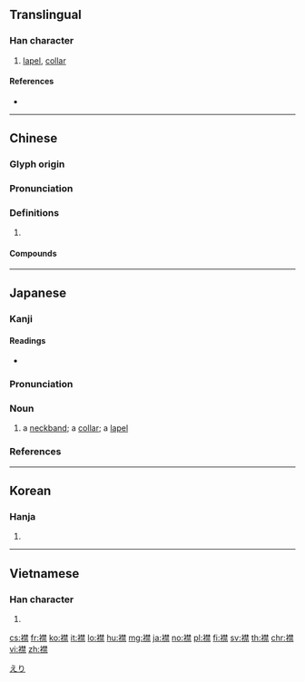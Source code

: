 {{character info/new}}
==Translingual==

===Han character===
{{Han char|rn=145|rad=衣|as=13|sn=19|four=34291|canj=LDDF|ids=⿰衤禁}}

# [[lapel]], [[collar]]

====References====
* {{Han ref|kx=1125.350|dkj=34647|dj=1593.050|hdz=53117.070|uh=895F|ud=35167|bh=C3CC|bd=50124}}

----

==Chinese==
{{zh-forms}}

===Glyph origin===
{{Han etym}}

===Pronunciation===
{{zh-pron
|m=jīn
|c=kam1
|h=pfs=
|md=
|mn=
|w=
|mc=y
|oc=y
|cat=
}}

===Definitions===
{{zh-hanzi}}

# {{rfdef|lang=zh}}

====Compounds====
{{zh-der|襟兄|襟弟}}

----

==Japanese==

===Kanji===
{{ja-kanji|grade=c|rs=衣13}}

====Readings====
* {{ja-readings|on=[[きん]] (kin)|kun=[[えり]] (eri)|nanori=}}

===Pronunciation===
{{ja-pron|yomi=k|えり|acc=2|acc_ref=SMK2,NHK}}

===Noun===
{{ja-noun|えり}}

# a [[neckband]]; a [[collar]]; a [[lapel]]

===References===
<references/>

[[Category:Japanese basic words|えり]]

----

==Korean==

===Hanja===
{{ko-hanja|hangeul=금|eumhun=|rv=geum|mr=kŭm|y=kum}}

# {{defn|lang=ko|sort=衣13}}

----

==Vietnamese==

===Han character===
{{vi-hantu|[[khâm]], [[câm]]|rs=衣13}}

# {{defn|lang=vi|sort=衣13}}

[[cs:襟]]
[[fr:襟]]
[[ko:襟]]
[[it:襟]]
[[lo:襟]]
[[hu:襟]]
[[mg:襟]]
[[ja:襟]]
[[no:襟]]
[[pl:襟]]
[[fi:襟]]
[[sv:襟]]
[[th:襟]]
[[chr:襟]]
[[vi:襟]]
[[zh:襟]]